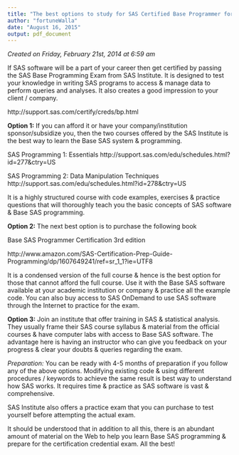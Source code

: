 ```yaml
---
title: "The best options to study for SAS Certified Base Programmer for SAS 9 Credential"
author: "fortuneWalla"
date: "August 16, 2015"
output: pdf_document
---
```


*Created on Friday, February 21st, 2014 at 6:59 am*

If SAS software will be a part of your career then get certified by passing the SAS Base Programming Exam from SAS Institute. It is designed to test your knowledge in writing SAS programs to access & manage data to perform queries and analyses. It also creates a good impression to your client / company.

http://support.sas.com/certify/creds/bp.html

**Option 1:** If you can afford it or have your company/institution sponsor/subsidize you, then the two courses offered by the SAS Institute is the best way to learn the Base SAS system & programming.

SAS Programming 1: Essentials
http://support.sas.com/edu/schedules.html?id=277&ctry=US

SAS Programming 2: Data Manipulation Techniques
http://support.sas.com/edu/schedules.html?id=278&ctry=US

It is a highly structured course with code examples, exercises & practice questions that will thoroughly teach you the basic concepts of SAS software & Base SAS programming.

**Option 2:** The next best option is to purchase the following book

Base SAS Programmer Certification 3rd edition

http://www.amazon.com/SAS-Certification-Prep-Guide-Programming/dp/1607649241/ref=sr_1_1?ie=UTF8

It is a condensed version of the full course & hence is the best option for those that cannot afford the full course. Use it with the Base SAS software available at your academic institution or company & practice all the example code. You can also buy access to SAS OnDemand to use SAS software through the Internet to practice for the exam.

**Option 3:** Join an institute that offer training in SAS & statistical analysis. They usually frame their SAS course syllabus & material from the official courses & have computer labs with access to Base SAS software. The advantage here is having an instructor who can give you feedback on your progress & clear your doubts & queries regarding the exam.

*Preparation:* You can be ready with 4-5 months of preparation if you follow any of the above options. Modifying existing code & using different procedures / keywords to achieve the same result is best way to understand how SAS works. It requires time & practice as SAS software is vast & comprehensive.

SAS Institute also offers a practice exam that you can purchase to test yourself before attempting the actual exam.

It should be understood that in addition to all this, there is an abundant amount of material on the Web to help you learn Base SAS programming & prepare for the certification credential exam. All the best!

